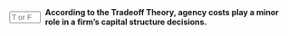 ::: {.question-block}

<form onsubmit="event.preventDefault(); checkAnswerBox('module9_tf_q5','F')" style="display: flex; align-items: center; gap: 8px;">
  <input type="text" id="module9_tf_q5" name="module9_tf_q5" maxlength="1" placeholder="T or F" style="width: 55px;" data-correct-answer="F" /> 
  <label for="module9_tf_q5"><strong>According to the Tradeoff Theory, agency costs play a minor role in a firm's capital structure decisions.</strong></label>
</form>

<div id="feedback-module9_tf_q5" class="feedback" data-status="" style="display:none;">
FALSE. The Tradeoff Theory takes into account both the tax shield benefits of debt and the agency costs of debt, which can significantly influence a firm's decision on its optimal capital structure.
</div>

:::
